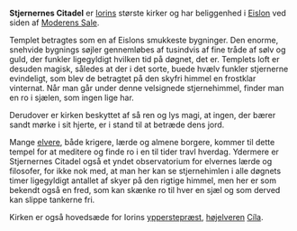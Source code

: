 {{title:Stjernernes Citadel}}
{{author:Laura Holmegaard}}
{{timestamp:2009-10-25T10:09:53Z}}
{{copyright:Stjernernes Citadel}}
'''Stjernernes Citadel''' er [[Iorin|Iorins]] største kirker og har beliggenhed i [[Eislon]] ved siden af [[Moderens Sale]].

Templet betragtes som en af Eislons smukkeste bygninger. Den enorme, snehvide bygnings søjler gennemløbes af tusindvis af fine tråde af sølv og guld, der funkler ligegyldigt hvilken tid på døgnet, det er. Templets loft er desuden magisk, således at der i det sorte, buede hvælv funkler stjernerne evindeligt, som blev de betragtet på den skyfri himmel en frostklar vinternat. Når man går under denne velsignede stjernehimmel, finder man en ro i sjælen, som ingen lige har.

Derudover er kirken beskyttet af så ren og lys magi, at ingen, der bærer sandt mørke i sit hjerte, er i stand til at betræde dens jord.

Mange [[elver|elvere]], både krigere, lærde og almene borgere, kommer til dette tempel for at meditere og finde ro i en til tider travl hverdag. Ydermere er Stjernernes Citadel også et yndet observatorium for elvernes lærde og filosofer, for ikke nok med, at man her kan se stjernehimlen i alle døgnets timer ligegyldigt antallet af skyer på den rigtige himmel, men her er som bekendt også en fred, som kan skænke ro til hver en sjæl og som derved kan slippe tankerne fri.

Kirken er også hovedsæde for Iorins [[ypperstepræst]], [[højelver|højelveren]] [[Cíla]].